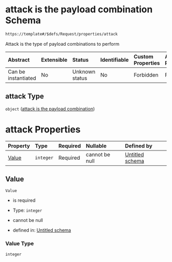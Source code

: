 # attack is the payload combination Schema

```txt
https://template#/$defs/Request/properties/attack
```

Attack is the type of payload combinations to perform

| Abstract            | Extensible | Status         | Identifiable | Custom Properties | Additional Properties | Access Restrictions | Defined In                                                                             |
| :------------------ | :--------- | :------------- | :----------- | :---------------- | :-------------------- | :------------------ | :------------------------------------------------------------------------------------- |
| Can be instantiated | No         | Unknown status | No           | Forbidden         | Forbidden             | none                | [nuclei-schema.schema.json\*](../out/nuclei-schema.schema.json "open original schema") |

## attack Type

`object` ([attack is the payload combination](nuclei-schema-defs-attacktypeholder))

# attack Properties

| Property        | Type      | Required | Nullable       | Defined by                                                                                                                             |
| :-------------- | :-------- | :------- | :------------- | :------------------------------------------------------------------------------------------------------------------------------------- |
| [Value](#value) | `integer` | Required | cannot be null | [Untitled schema](nuclei-schema-defs-attacktypeholder-properties-value "https://template#/$defs/AttackTypeHolder/properties/Value") |

## Value



`Value`

* is required

* Type: `integer`

* cannot be null

* defined in: [Untitled schema](nuclei-schema-defs-attacktypeholder-properties-value "https://template#/$defs/AttackTypeHolder/properties/Value")

### Value Type

`integer`
